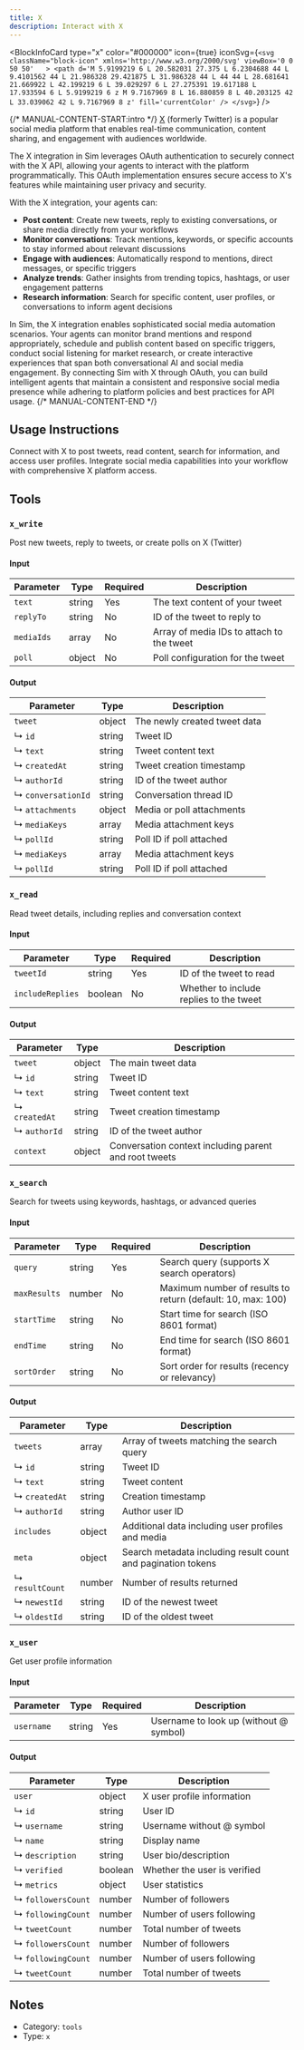 ```yaml
---
title: X
description: Interact with X
---
```



<BlockInfoCard 
  type="x"
  color="#000000"
  icon={true}
  iconSvg={`<svg className="block-icon" xmlns='http://www.w3.org/2000/svg' viewBox='0 0 50 50'   >
      <path
        d='M 5.9199219 6 L 20.582031 27.375 L 6.2304688 44 L 9.4101562 44 L 21.986328 29.421875 L 31.986328 44 L 44 44 L 28.681641 21.669922 L 42.199219 6 L 39.029297 6 L 27.275391 19.617188 L 17.933594 6 L 5.9199219 6 z M 9.7167969 8 L 16.880859 8 L 40.203125 42 L 33.039062 42 L 9.7167969 8 z'
        fill='currentColor'
      />
    </svg>`}
/>

{/* MANUAL-CONTENT-START:intro */}
[X](https://x.com/) (formerly Twitter) is a popular social media platform that enables real-time communication, content sharing, and engagement with audiences worldwide.

The X integration in Sim leverages OAuth authentication to securely connect with the X API, allowing your agents to interact with the platform programmatically. This OAuth implementation ensures secure access to X's features while maintaining user privacy and security.

With the X integration, your agents can:

- **Post content**: Create new tweets, reply to existing conversations, or share media directly from your workflows
- **Monitor conversations**: Track mentions, keywords, or specific accounts to stay informed about relevant discussions
- **Engage with audiences**: Automatically respond to mentions, direct messages, or specific triggers
- **Analyze trends**: Gather insights from trending topics, hashtags, or user engagement patterns
- **Research information**: Search for specific content, user profiles, or conversations to inform agent decisions

In Sim, the X integration enables sophisticated social media automation scenarios. Your agents can monitor brand mentions and respond appropriately, schedule and publish content based on specific triggers, conduct social listening for market research, or create interactive experiences that span both conversational AI and social media engagement. By connecting Sim with X through OAuth, you can build intelligent agents that maintain a consistent and responsive social media presence while adhering to platform policies and best practices for API usage.
{/* MANUAL-CONTENT-END */}


## Usage Instructions

Connect with X to post tweets, read content, search for information, and access user profiles. Integrate social media capabilities into your workflow with comprehensive X platform access.



## Tools

### `x_write`

Post new tweets, reply to tweets, or create polls on X (Twitter)

#### Input

| Parameter | Type | Required | Description |
| --------- | ---- | -------- | ----------- |
| `text` | string | Yes | The text content of your tweet |
| `replyTo` | string | No | ID of the tweet to reply to |
| `mediaIds` | array | No | Array of media IDs to attach to the tweet |
| `poll` | object | No | Poll configuration for the tweet |

#### Output

| Parameter | Type | Description |
| --------- | ---- | ----------- |
| `tweet` | object | The newly created tweet data |
| ↳ `id` | string | Tweet ID |
| ↳ `text` | string | Tweet content text |
| ↳ `createdAt` | string | Tweet creation timestamp |
| ↳ `authorId` | string | ID of the tweet author |
| ↳ `conversationId` | string | Conversation thread ID |
| ↳ `attachments` | object | Media or poll attachments |
|   ↳ `mediaKeys` | array | Media attachment keys |
|   ↳ `pollId` | string | Poll ID if poll attached |
| ↳ `mediaKeys` | array | Media attachment keys |
| ↳ `pollId` | string | Poll ID if poll attached |

### `x_read`

Read tweet details, including replies and conversation context

#### Input

| Parameter | Type | Required | Description |
| --------- | ---- | -------- | ----------- |
| `tweetId` | string | Yes | ID of the tweet to read |
| `includeReplies` | boolean | No | Whether to include replies to the tweet |

#### Output

| Parameter | Type | Description |
| --------- | ---- | ----------- |
| `tweet` | object | The main tweet data |
| ↳ `id` | string | Tweet ID |
| ↳ `text` | string | Tweet content text |
| ↳ `createdAt` | string | Tweet creation timestamp |
| ↳ `authorId` | string | ID of the tweet author |
| `context` | object | Conversation context including parent and root tweets |

### `x_search`

Search for tweets using keywords, hashtags, or advanced queries

#### Input

| Parameter | Type | Required | Description |
| --------- | ---- | -------- | ----------- |
| `query` | string | Yes | Search query \(supports X search operators\) |
| `maxResults` | number | No | Maximum number of results to return \(default: 10, max: 100\) |
| `startTime` | string | No | Start time for search \(ISO 8601 format\) |
| `endTime` | string | No | End time for search \(ISO 8601 format\) |
| `sortOrder` | string | No | Sort order for results \(recency or relevancy\) |

#### Output

| Parameter | Type | Description |
| --------- | ---- | ----------- |
| `tweets` | array | Array of tweets matching the search query |
|   ↳ `id` | string | Tweet ID |
|   ↳ `text` | string | Tweet content |
|   ↳ `createdAt` | string | Creation timestamp |
|   ↳ `authorId` | string | Author user ID |
| `includes` | object | Additional data including user profiles and media |
| `meta` | object | Search metadata including result count and pagination tokens |
| ↳ `resultCount` | number | Number of results returned |
| ↳ `newestId` | string | ID of the newest tweet |
| ↳ `oldestId` | string | ID of the oldest tweet |

### `x_user`

Get user profile information

#### Input

| Parameter | Type | Required | Description |
| --------- | ---- | -------- | ----------- |
| `username` | string | Yes | Username to look up \(without @ symbol\) |

#### Output

| Parameter | Type | Description |
| --------- | ---- | ----------- |
| `user` | object | X user profile information |
| ↳ `id` | string | User ID |
| ↳ `username` | string | Username without @ symbol |
| ↳ `name` | string | Display name |
| ↳ `description` | string | User bio/description |
| ↳ `verified` | boolean | Whether the user is verified |
| ↳ `metrics` | object | User statistics |
|   ↳ `followersCount` | number | Number of followers |
|   ↳ `followingCount` | number | Number of users following |
|   ↳ `tweetCount` | number | Total number of tweets |
| ↳ `followersCount` | number | Number of followers |
| ↳ `followingCount` | number | Number of users following |
| ↳ `tweetCount` | number | Total number of tweets |



## Notes

- Category: `tools`
- Type: `x`
